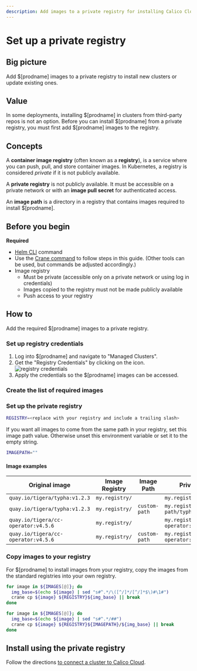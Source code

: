 ```yaml
---
description: Add images to a private registry for installing Calico Cloud on a cluster.
---
```


# Set up a private registry


## Big picture

Add $[prodname] images to a private registry to install new clusters or update existing ones.

## Value

In some deployments, installing $[prodname] in clusters from third-party repos is not an option. Before you can install $[prodname] from a private registry, you must first add $[prodname] images to the registry.

## Concepts

A **container image registry** (often known as a **registry**), is a service where you can push, pull, and store container images. In Kubernetes, a registry is considered _private_ if it is not publicly available.

A **private registry** is not publicly available. It must be accessible on a private network or with an **image pull secret** for authenticated access.

An **image path** is a directory in a registry that contains images required to install $[prodname].

## Before you begin

**Required**

- [Helm CLI](https://helm.sh/docs/intro/install/) command
- Use the [Crane command](https://github.com/google/go-containerregistry/blob/main/cmd/crane/README.md) to follow steps in this guide. (Other tools can be used, but commands be adjusted accordingly.)
- Image registry
  - Must be private (accessible only on a private network or using log in credentials)
  - Images copied to the registry must not be made publicly available
  - Push access to your registry

## How to

Add the required $[prodname] images to a private registry.

### Set up registry credentials

1. Log into $[prodname] and navigate to "Managed Clusters".
1. Get the "Registry Credentials" by clicking on the icon. ![registry credentials](/img/calico-cloud/private-registry-icon.png)
1. Apply the credentials so the $[prodname] images can be accessed.

### Create the list of required images

<VersionedCloudImageList />

### Set up the private registry

```bash
REGISTRY=<replace with your registry and include a trailing slash>
```

If you want all images to come from the same path in your registry, set this image path value. Otherwise unset this environment variable or set it to the empty string.

```bash
IMAGEPATH=""
```

#### Image examples

| Original image                      | Image Registry | Image Path    | Private registry image                       |
| ----------------------------------- | -------------- | ------------- | -------------------------------------------- |
| `quay.io/tigera/typha:v1.2.3`       | `my.registry/` |               | `my.registry/tigera/typha:v1.2.3`            |
| `quay.io/tigera/typha:v1.2.3`       | `my.registry/` | `custom-path` | `my.registry/custom-path/typha:v1.2.3`       |
| `quay.io/tigera/cc-operator:v4.5.6` | `my.registry/` |               | `my.registry/tigera/cc-operator:v4.5.6`      |
| `quay.io/tigera/cc-operator:v4.5.6` | `my.registry/` | `custom-path` | `my.registry/custom-path/cc-operator:v4.5.6` |

### Copy images to your registry

For $[prodname] to install images from your registry, copy the images from the standard registries into your own registry.

<Tabs>
<TabItem label="Registry only" value="Registry only-0">

```bash
for image in ${IMAGES[@]}; do
  img_base=$(echo ${image} | sed "s#^.*/\([^/]*/[^/]*$\)#\1#")
  crane cp ${image} ${REGISTRY}${img_base} || break
done
```

</TabItem>
<TabItem label="Registry and ImagePath" value="Registry and ImagePath-1">

```bash
for image in ${IMAGES[@]}; do
  img_base=$(echo ${image} | sed "s#^.*/##")
  crane cp ${image} ${REGISTRY}${IMAGEPATH}/${img_base} || break
done
```

</TabItem>
</Tabs>

## Install using the private registry

Follow the directions [to connect a cluster to Calico Cloud](install-cluster.mdx).
